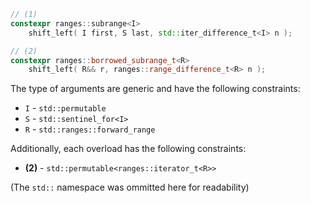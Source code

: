 ```cpp
// (1)
constexpr ranges::subrange<I>
    shift_left( I first, S last, std::iter_difference_t<I> n );

// (2)
constexpr ranges::borrowed_subrange_t<R>
    shift_left( R&& r, ranges::range_difference_t<R> n );
```

The type of arguments are generic and have the following constraints:
- `I` - `std::permutable`
- `S` - `std::sentinel_for<I>`
- `R` - `std::ranges::forward_range`

Additionally, each overload has the following constraints:
- **(2)** - `std::permutable<ranges::iterator_t<R>>`

(The `std::` namespace was ommitted here for readability)
